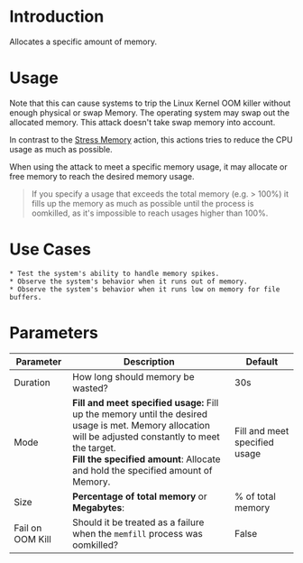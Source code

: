 # Introduction

Allocates a specific amount of memory.

# Usage

Note that this can cause systems to trip the Linux Kernel OOM killer without enough physical or swap Memory.
The operating system may swap out the allocated memory. This attack doesn't take swap memory into account.

In contrast to the [Stress Memory](/action/com.steadybit.extension_host.stress_mem) action, this actions tries to reduce the CPU usage as much as possible.

When using the attack to meet a specific memory usage, it may allocate or free memory to reach the desired memory usage.

> If you specify a usage that exceeds the total memory (e.g. > 100%) it fills up the memory as much as possible until the process is oomkilled, as it's impossible to reach usages higher than 100%.

# Use Cases

    * Test the system's ability to handle memory spikes.
    * Observe the system's behavior when it runs out of memory.
    * Observe the system's behavior when it runs low on memory for file buffers.

# Parameters

| Parameter        | Description                                                                                                                                                                                                                                   | Default                       |
|------------------|-----------------------------------------------------------------------------------------------------------------------------------------------------------------------------------------------------------------------------------------------|-------------------------------|
| Duration         | How long should memory be wasted?                                                                                                                                                                                                             | 30s                           |
| Mode             | **Fill and meet specified usage:** Fill up the memory until the desired usage is met. Memory allocation will be adjusted constantly to meet the target.<br/> **Fill the specified amount**: Allocate and hold the specified amount of Memory. | Fill and meet specified usage |
| Size             | **Percentage of total memory** or **Megabytes**:                                                                                                                                                                                              | % of total memory             |
| Fail on OOM Kill | Should it be treated as a failure when the `memfill` process was oomkilled?                                                                                                                                                                   | False                         |
